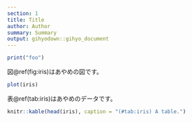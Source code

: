 ```yaml
---
section: 1
title: Title
author: Author
summary: Summary
output: gihyodown::gihyo_document
---
```


```r
print("foo")
```

図\@ref(fig:iris)はあやめの図です。

```r
plot(iris)
```

表\@ref(tab:iris)はあやめのデータです。

```r
knitr::kable(head(iris), caption = "(#tab:iris) A table.")
```
